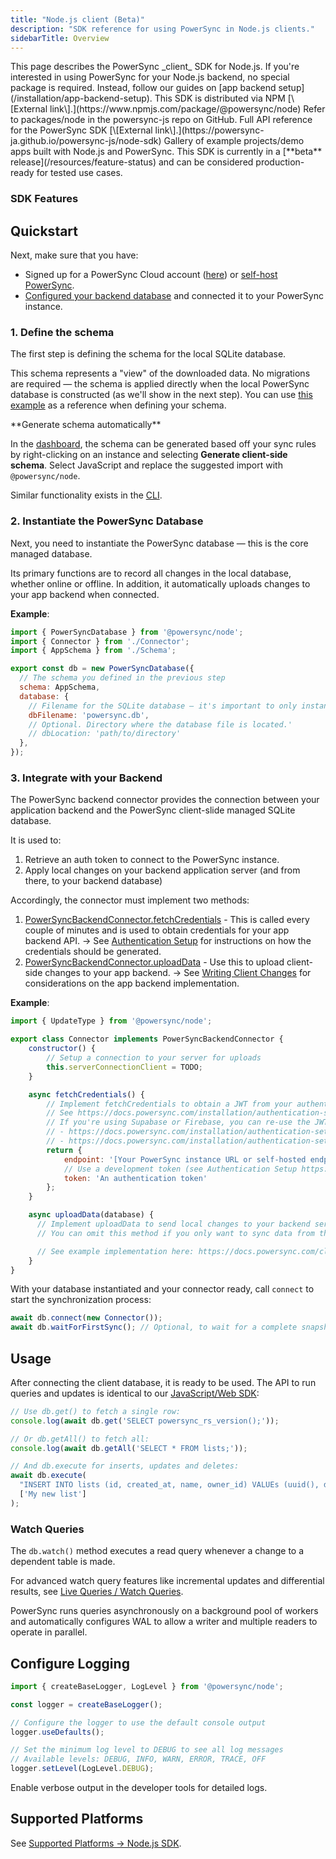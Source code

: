 ```yaml
---
title: "Node.js client (Beta)"
description: "SDK reference for using PowerSync in Node.js clients."
sidebarTitle: Overview
---
```



<Note>
  This page describes the PowerSync _client_ SDK for Node.js.
  If you're interested in using PowerSync for your Node.js backend, no special package is required.
  Instead, follow our guides on [app backend setup](/installation/app-backend-setup).
</Note>

<CardGroup>
  <Card title="PowerSync SDK on NPM" icon="npm" href="https://www.npmjs.com/package/@powersync/node">
    This SDK is distributed via NPM [\[External link\].](https://www.npmjs.com/package/@powersync/node)
  </Card>

  <Card title="Source Code" icon="github" href="https://github.com/powersync-ja/powersync-js/tree/main/packages/node">
    Refer to packages/node in the powersync-js repo on GitHub.
  </Card>

  <Card title="API Reference" icon="book" href="https://powersync-ja.github.io/powersync-js/node-sdk">
    Full API reference for the PowerSync SDK [\[External link\].](https://powersync-ja.github.io/powersync-js/node-sdk)
  </Card>

  <Card title="Example Projects" icon="code" href="/resources/demo-apps-example-projects#node-js-beta">
    Gallery of example projects/demo apps built with Node.js and PowerSync.
  </Card>
</CardGroup>

<Warning>
  This SDK is currently in a [**beta** release](/resources/feature-status) and can be considered production-ready for tested use cases.
</Warning>

### SDK Features

<SdkFeatures />

## Quickstart

<NodeInstallation />

Next, make sure that you have:

* Signed up for a PowerSync Cloud account ([here](https://accounts.journeyapps.com/portal/powersync-signup?s=docs)) or [self-host PowerSync](/self-hosting/getting-started).
* [Configured your backend database](/installation/database-setup) and connected it to your PowerSync instance.

### 1. Define the schema

The first step is defining the schema for the local SQLite database.

This schema represents a "view" of the downloaded data. No migrations are required — the schema is applied directly when the local PowerSync database is constructed (as we'll show in the next step).
You can use [this example](https://github.com/powersync-ja/powersync-js/blob/e5a57a539150f4bc174e109d3898b6e533de272f/demos/example-node/src/powersync.ts#L47-L77) as a reference when defining your schema.

<Info>
  **Generate schema automatically**

  In the [dashboard](/usage/tools/powersync-dashboard), the schema can be generated based off your sync rules by right-clicking on an instance and selecting **Generate client-side schema**.
  Select JavaScript and replace the suggested import with `@powersync/node`.

  Similar functionality exists in the [CLI](/usage/tools/cli).
</Info>

### 2. Instantiate the PowerSync Database

Next, you need to instantiate the PowerSync database — this is the core managed database.

Its primary functions are to record all changes in the local database, whether online or offline. In addition, it automatically uploads changes to your app backend when connected.

**Example**:

```js
import { PowerSyncDatabase } from '@powersync/node';
import { Connector } from './Connector';
import { AppSchema } from './Schema';

export const db = new PowerSyncDatabase({
  // The schema you defined in the previous step
  schema: AppSchema,
  database: {
    // Filename for the SQLite database — it's important to only instantiate one instance per file.
    dbFilename: 'powersync.db',
    // Optional. Directory where the database file is located.'
    // dbLocation: 'path/to/directory'
  },
});
```

### 3. Integrate with your Backend

The PowerSync backend connector provides the connection between your application backend and the PowerSync client-slide managed SQLite database.

It is used to:

1. Retrieve an auth token to connect to the PowerSync instance.
2. Apply local changes on your backend application server (and from there, to your backend database)

Accordingly, the connector must implement two methods:

1. [PowerSyncBackendConnector.fetchCredentials](https://github.com/powersync-ja/powersync-js/blob/ed5bb49b5a1dc579050304fab847feb8d09b45c7/packages/common/src/client/connection/PowerSyncBackendConnector.ts#L16) - This is called every couple of minutes and is used to obtain credentials for your app backend API. -> See [Authentication Setup](/installation/authentication-setup) for instructions on how the credentials should be generated.
2. [PowerSyncBackendConnector.uploadData](https://github.com/powersync-ja/powersync-js/blob/ed5bb49b5a1dc579050304fab847feb8d09b45c7/packages/common/src/client/connection/PowerSyncBackendConnector.ts#L24) - Use this to upload client-side changes to your app backend.
   -> See [Writing Client Changes](/installation/app-backend-setup/writing-client-changes) for considerations on the app backend implementation.

**Example**:

```js
import { UpdateType } from '@powersync/node';

export class Connector implements PowerSyncBackendConnector {
    constructor() {
        // Setup a connection to your server for uploads
        this.serverConnectionClient = TODO;
    }

    async fetchCredentials() {
        // Implement fetchCredentials to obtain a JWT from your authentication service.
        // See https://docs.powersync.com/installation/authentication-setup
        // If you're using Supabase or Firebase, you can re-use the JWT from those clients, see
        // - https://docs.powersync.com/installation/authentication-setup/supabase-auth
        // - https://docs.powersync.com/installation/authentication-setup/firebase-auth
        return {
            endpoint: '[Your PowerSync instance URL or self-hosted endpoint]',
            // Use a development token (see Authentication Setup https://docs.powersync.com/installation/authentication-setup/development-tokens) to get up and running quickly
            token: 'An authentication token'
        };
    }

    async uploadData(database) {
      // Implement uploadData to send local changes to your backend service.
      // You can omit this method if you only want to sync data from the database to the client

      // See example implementation here: https://docs.powersync.com/client-sdk-references/javascript-web#3-integrate-with-your-backend
    }
}
```

With your database instantiated and your connector ready, call `connect` to start the synchronization process:

```js
await db.connect(new Connector());
await db.waitForFirstSync(); // Optional, to wait for a complete snapshot of data to be available
```

## Usage

After connecting the client database, it is ready to be used. The API to run queries and updates is identical to our
[JavaScript/Web SDK](/client-sdk-references/javascript-web#using-powersync%3A-crud-functions):

```js
// Use db.get() to fetch a single row:
console.log(await db.get('SELECT powersync_rs_version();'));

// Or db.getAll() to fetch all:
console.log(await db.getAll('SELECT * FROM lists;'));

// And db.execute for inserts, updates and deletes:
await db.execute(
  "INSERT INTO lists (id, created_at, name, owner_id) VALUEs (uuid(), datetime('now'), ?, uuid());",
  ['My new list']
);
```

### Watch Queries

The `db.watch()` method executes a read query whenever a change to a dependent table is made.

<Tabs>
  <Tab title="AsyncIterator approach">
  <JavaScriptAsyncWatch />
  </Tab>
  <Tab title="Callback approach">
  <JavaScriptCallbackWatch />
  </Tab>
</Tabs>

For advanced watch query features like incremental updates and differential results, see [Live Queries / Watch Queries](/usage/use-case-examples/watch-queries).


PowerSync runs queries asynchronously on a background pool of workers and automatically configures WAL to allow a writer and multiple readers to operate in parallel.

## Configure Logging

```js
import { createBaseLogger, LogLevel } from '@powersync/node';

const logger = createBaseLogger();

// Configure the logger to use the default console output
logger.useDefaults();

// Set the minimum log level to DEBUG to see all log messages
// Available levels: DEBUG, INFO, WARN, ERROR, TRACE, OFF
logger.setLevel(LogLevel.DEBUG);
```

<Tip>
  Enable verbose output in the developer tools for detailed logs.
</Tip>

## Supported Platforms

See [Supported Platforms -> Node.js SDK](/resources/supported-platforms#node-js-sdk).